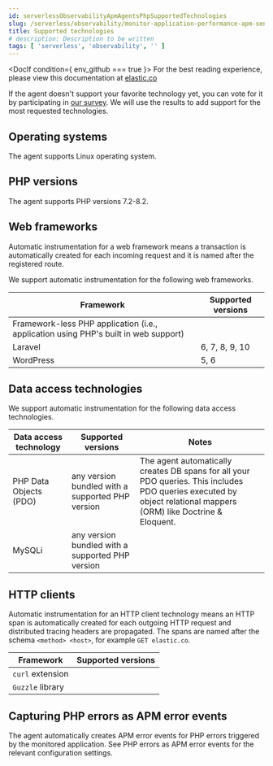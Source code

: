 ```yaml
---
id: serverlessObservabilityApmAgentsPhpSupportedTechnologies
slug: /serverless/observability/monitor-application-performance-apm-send-traces-to-elastic-php-supported-technologies
title: Supported technologies
# description: Description to be written
tags: [ 'serverless', 'observability', '' ]
---
```





<DocIf condition={ env_github === true }>
<DocCallOut title="Note">
For the best reading experience,
please view this documentation at [elastic.co](https://www.elastic.co/guide/en/apm/agent/php)
</DocCallOut>
</DocIf>

<div id="supported-technologies"></div>

If the agent doesn't support your favorite technology yet,
you can vote for it by participating in [our survey](https://docs.google.com/forms/d/e/1FAIpQLSf8c3BJVMqaeuqpq-t3_Q4NilNcdsrzK1qJ4Qo9JpJslrmYzA/viewform).
We will use the results to add support for the most requested technologies.

<div id="supported-os"></div>

## Operating systems

The agent supports Linux operating system.

<div id="supported-php-versions"></div>

## PHP versions

The agent supports PHP versions 7.2-8.2.

<div id="supported-web-frameworks"></div>

## Web frameworks

Automatic instrumentation for a web framework means
a transaction is automatically created for each incoming request and it is named after the registered route.

We support automatic instrumentation for the following web frameworks.

| Framework | Supported versions |
|---|---|
| Framework-less PHP application (i.e., application using PHP's built in web support) |  |
| Laravel | 6, 7, 8, 9, 10 |
| WordPress | 5, 6 |

<div id="supported-data-access-technologies"></div>

## Data access technologies

We support automatic instrumentation for the following data access technologies.

| Data access technology | Supported versions | Notes |
|---|---|---|
| PHP Data Objects (PDO) | any version bundled with a supported PHP version | The agent automatically creates DB spans for all your PDO queries. This includes PDO queries executed by object relational mappers (ORM) like Doctrine & Eloquent. |
| MySQLi | any version bundled with a supported PHP version |  |

<div id="supported-http-clients"></div>

## HTTP clients

Automatic instrumentation for an HTTP client technology means
an HTTP span is automatically created for each outgoing HTTP request
and distributed tracing headers are propagated.
The spans are named after the schema `<method> <host>`, for example `GET elastic.co`.

| Framework | Supported versions |
|---|---|
| `curl` extension |  |
| `Guzzle` library |  |

<div id="supported-php-errors"></div>

## Capturing PHP errors as APM error events

The agent automatically creates APM error events for PHP errors triggered by the monitored application.
See <DocLink id="serverlessObservabilityApmAgentsPhpConfigure" section="php-errors-as-apm-error-events">PHP errors as APM error events</DocLink> for the relevant configuration settings.
